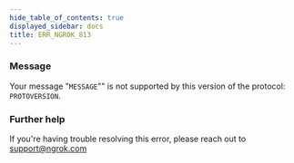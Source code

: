```yaml
---
hide_table_of_contents: true
displayed_sidebar: docs
title: ERR_NGROK_813
---
```


### Message

Your message "`MESSAGE`"" is not supported by this version of the protocol: `PROTOVERSION`.

### Further help

If you're having trouble resolving this error, please reach out to [support@ngrok.com](mailto:support@ngrok.com?subject=Help%20with%20ERR_NGROK_813)
